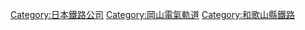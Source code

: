 {{Commonscat|Wakayama Electric Railway}}
{{Catmore}}
{{DEFAULTSORT:Wakayama Electric Railway}}
[[Category:日本鐵路公司|Category:日本鐵路公司]]
[[Category:岡山電氣軌道|Category:岡山電氣軌道]]
[[Category:和歌山縣鐵路|Category:和歌山縣鐵路]]